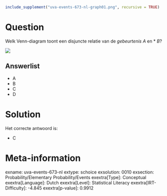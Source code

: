 ```r
include_supplement("uva-events-673-nl-graph01.png", recursive = TRUE)
```

Question
========

Welk Venn-diagram toont een disjuncte relatie van de *gebeurtenis A* en
* *B*?

![](uva-events-673-nl-graph01.png)

Answerlist
----------

* A
* B
* C
* D

Solution
========

Het correcte antwoord is: 

* C

Meta-information
================
exname: uva-events-673-nl
extype: schoice
exsolution: 0010
exsection: Probability/Elementary Probability/Events
exextra[Type]: Conceptual
exextra[Language]: Dutch
exextra[Level]: Statistical Literacy
exextra[IRT-Difficulty]: -4.845
exextra[p-value]: 0.9912
